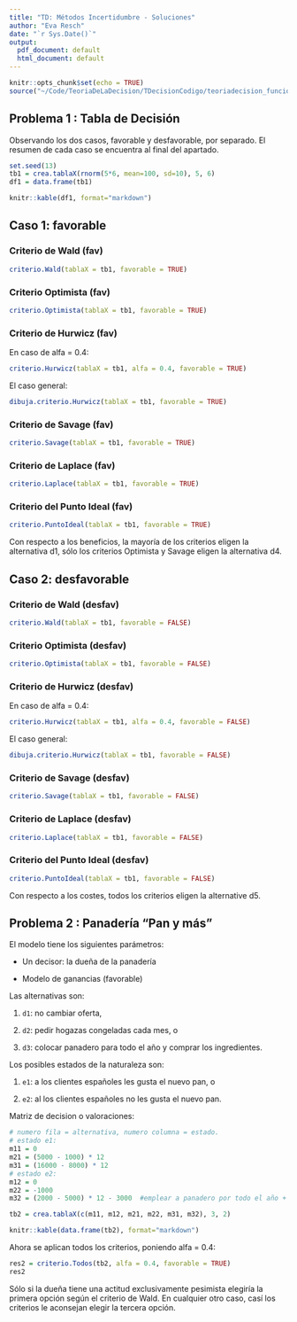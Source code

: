 ```yaml
---
title: "TD: Métodos Incertidumbre - Soluciones"
author: "Eva Resch"
date: "`r Sys.Date()`"
output:
  pdf_document: default
  html_document: default
---
```


```r
knitr::opts_chunk$set(echo = TRUE)
source("~/Code/TeoriaDeLaDecision/TDecisionCodigo/teoriadecision_funciones_incertidumbre.R")
```

## Problema 1 : Tabla de Decisión

Observando los dos casos, favorable y desfavorable, por separado. El resumen de cada caso se encuentra al final del apartado.

```r
set.seed(13)
tb1 = crea.tablaX(rnorm(5*6, mean=100, sd=10), 5, 6)
df1 = data.frame(tb1)
```

```r
knitr::kable(df1, format="markdown")
```

## Caso 1: favorable

### Criterio de Wald (fav)

```r
criterio.Wald(tablaX = tb1, favorable = TRUE)
```

### Criterio Optimista (fav)

```r
criterio.Optimista(tablaX = tb1, favorable = TRUE)
```

### Criterio de Hurwicz (fav)

En caso de alfa = 0.4:

```r
criterio.Hurwicz(tablaX = tb1, alfa = 0.4, favorable = TRUE)
```

El caso general:

```r
dibuja.criterio.Hurwicz(tablaX = tb1, favorable = TRUE)
```

### Criterio de Savage (fav)

```r
criterio.Savage(tablaX = tb1, favorable = TRUE)
```

### Criterio de Laplace (fav)

```r
criterio.Laplace(tablaX = tb1, favorable = TRUE)
```

### Criterio del Punto Ideal (fav)

```r
criterio.PuntoIdeal(tablaX = tb1, favorable = TRUE)
```

Con respecto a los beneficios, la mayoría de los criterios eligen la alternativa d1, sólo los criterios Optimista y Savage eligen la alternativa d4.


## Caso 2: desfavorable

### Criterio de Wald (desfav)

```r
criterio.Wald(tablaX = tb1, favorable = FALSE)
```

### Criterio Optimista (desfav)

```r
criterio.Optimista(tablaX = tb1, favorable = FALSE)
```

### Criterio de Hurwicz (desfav)

En caso de alfa = 0.4:

```r
criterio.Hurwicz(tablaX = tb1, alfa = 0.4, favorable = FALSE)
```

El caso general:

```r
dibuja.criterio.Hurwicz(tablaX = tb1, favorable = FALSE)
```

### Criterio de Savage (desfav)

```r
criterio.Savage(tablaX = tb1, favorable = FALSE)
```

### Criterio de Laplace (desfav)

```r
criterio.Laplace(tablaX = tb1, favorable = FALSE)
```

### Criterio del Punto Ideal (desfav)

```r
criterio.PuntoIdeal(tablaX = tb1, favorable = FALSE)
```

Con respecto a los costes, todos los criterios eligen la alternative d5.


## Problema 2 : Panadería "Pan y más"

El modelo tiene los siguientes parámetros:

* Un decisor: la dueña de la panadería

* Modelo de ganancias (favorable)

Las alternativas son:

1. `d1`: no cambiar oferta,

2. `d2`: pedir hogazas congeladas cada mes, o

3. `d3`: colocar panadero para todo el año y comprar los ingredientes.

Los posibles estados de la naturaleza son:

1. `e1`: a los clientes españoles les gusta el nuevo pan, o

2. `e2`: al los clientes españoles no les gusta el nuevo pan.

Matriz de decision o valoraciones:

```r
# numero fila = alternativa, numero columna = estado.
# estado e1:
m11 = 0
m21 = (5000 - 1000) * 12
m31 = (16000 - 8000) * 12
# estado e2:
m12 = 0
m22 = -1000
m32 = (2000 - 5000) * 12 - 3000  #emplear a panadero por todo el año + costes de ingredientes

tb2 = crea.tablaX(c(m11, m12, m21, m22, m31, m32), 3, 2)

knitr::kable(data.frame(tb2), format="markdown")
```

Ahora se aplican todos los criterios, poniendo alfa = 0.4:

```r
res2 = criterio.Todos(tb2, alfa = 0.4, favorable = TRUE)
res2
```

Sólo si la dueña tiene una actitud exclusivamente pesimista elegiría la primera opción según el criterio de Wald. En cualquier otro caso, casí los criterios le aconsejan elegir la tercera opción.
